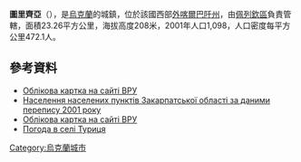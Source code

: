 '''圖里齊亞'''（{{lang-uk|Туриця}}），是[[烏克蘭|烏克蘭]]的城鎮，位於該國西部[[外喀爾巴阡州|外喀爾巴阡州]]，由[[佩列欽區|佩列欽區]]負責管轄，面積23.26平方公里，海拔高度208米，2001年人口1,098，人口密度每平方公里472.1人。

==參考資料==
*[http://w1.c1.rada.gov.ua/pls/z7503/A005?rdat1=23.08.2015&rf7571=11491 Облікова картка на сайті ВРУ]
*[http://pop-stat.mashke.org/ukraine-census-2001/zakarpatska.htm Населення населених пунктів Закарпатської області за даними перепису 2001 року]{{Wayback|url=http://pop-stat.mashke.org/ukraine-census-2001/zakarpatska.htm |date=20170809173405 }}
* [http://w1.c1.rada.gov.ua/pls/z7503/A005?rdat1=23.08.2015&rf7571=11491 Облікова картка на сайті ВРУ]
* [http://weather.in.ua/ua/zakarpatskaja/26653 Погода в селі Туриця] {{Wayback|url=http://weather.in.ua/ua/zakarpatskaja/26653 |date=20170129221615 }}

{{Ukraine-geo-stub}}
[[Category:烏克蘭城市|Category:烏克蘭城市]]